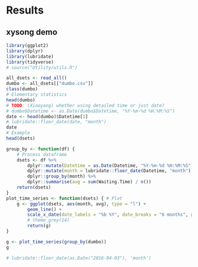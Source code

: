 # Results

## xysong demo
```r
library(ggplot2)
library(dplyr)
library(lubridate)
library(tidyverse)
# source("Utility/utils.R")

all_dsets <- read_all()
dumbo <- all_dsets[["dumbo.csv"]]
class(dumbo)
# Elementary statistics
head(dumbo)
# TODO: (Xiaoyang) whether using detailed time or just date?
# dumbo$Datetime <- as.Date(dumbo$Datetime, "%Y-%m-%d %H:%M:%S")
date <- head(dumbo)$Datetime[1]
# lubridate::floor_date(date, "month")
date
# Example
head(dsets)

group_by <- function(df) {
    # Process dataframe
    dsets <- df %>%
        dplyr::mutate(Datetime = as.Date(Datetime, "%Y-%m-%d %H:%M:%S")) %>%
        dplyr::mutate(month = lubridate::floor_date(Datetime, "month")) %>%
        dplyr::group_by(month) %>%
        dplyr::summarise(avg = sum(Waiting.Time) / n())
    return(dsets)
}
plot_time_series <- function(dsets) { # Plot
    g <- ggplot(dsets, aes(month, avg), type = "l") +
        geom_line() +
        scale_x_date(date_labels = "%b %Y", date_breaks = "6 months", guide = guide_axis(angle = 45)) +
        # theme_grey(14)
        return(g)
}

g <- plot_time_series(group_by(dumbo))
g

# lubridate::floor_date(as.Date("2016-04-03"), 'month')
```
